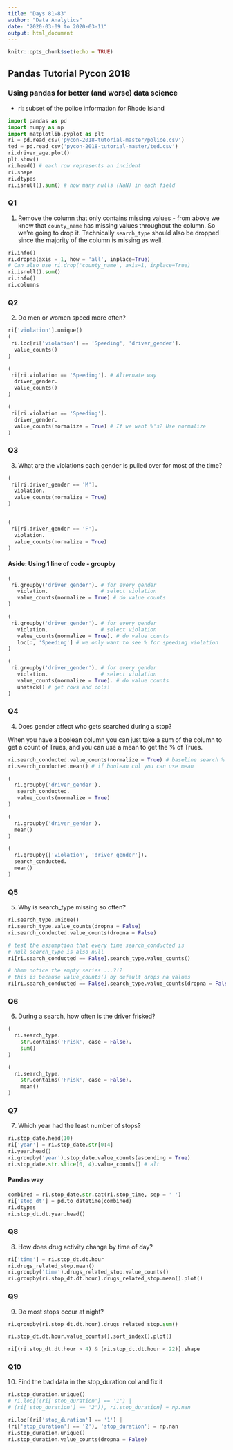```yaml
---
title: "Days 81-83"
author: "Data Analytics"
date: "2020-03-09 to 2020-03-11"
output: html_document
---
```


```r
knitr::opts_chunk$set(echo = TRUE)
```

## Pandas Tutorial Pycon 2018

### Using pandas for better (and worse) data science

- ri: subset of the police information for Rhode Island

```python
import pandas as pd
import numpy as np
import matplotlib.pyplot as plt
ri = pd.read_csv('pycon-2018-tutorial-master/police.csv')
ted = pd.read_csv('pycon-2018-tutorial-master/ted.csv')
ri.driver_age.plot()
plt.show()
ri.head() # each row represents an incident
ri.shape
ri.dtypes
ri.isnull().sum() # how many nulls (NaN) in each field
```

### Q1

1. Remove the column that only contains missing values - from above we know that `county_name` has missing values throughout the column. So we're going to drop it. Technically `search_type` should also be dropped since the majority of the column is missing as well.

```python
ri.info()
ri.dropna(axis = 1, how = 'all', inplace=True)
# Can also use ri.drop('county_name', axis=1, inplace=True)
ri.isnull().sum()
ri.info()
ri.columns
```
### Q2

2. Do men or women speed more often?

```python
ri['violation'].unique()
(
 ri.loc[ri['violation'] == 'Speeding', 'driver_gender'].
  value_counts()
)

(
 ri[ri.violation == 'Speeding']. # Alternate way
  driver_gender.
  value_counts()
)

(
 ri[ri.violation == 'Speeding'].
  driver_gender.
  value_counts(normalize = True) # If we want %'s? Use normalize
)
```

### Q3

3. What are the violations each gender is pulled over for most of the time?

```python
(
 ri[ri.driver_gender == 'M'].
  violation.
  value_counts(normalize = True)
)


(
 ri[ri.driver_gender == 'F'].
  violation.
  value_counts(normalize = True)
)

```

#### Aside: Using 1 line of code - groupby

```python
(
 ri.groupby('driver_gender'). # for every gender
   violation.                 # select violation
   value_counts(normalize = True) # do value counts
)

(
 ri.groupby('driver_gender'). # for every gender
   violation.                 # select violation
   value_counts(normalize = True). # do value counts
   loc[:, 'Speeding'] # we only want to see % for speeding violation
)

(
 ri.groupby('driver_gender'). # for every gender
   violation.                 # select violation
   value_counts(normalize = True). # do value counts
   unstack() # get rows and cols!
)

```

### Q4

4. Does gender affect who gets searched during a stop? 

When you have a boolean column you can just take a sum of the column to get a count of Trues, and you can use a mean to get the % of Trues.

```python
ri.search_conducted.value_counts(normalize = True) # baseline search %
ri.search_conducted.mean() # if boolean col you can use mean

(
  ri.groupby('driver_gender').
   search_conducted.
   value_counts(normalize = True)
)

(
  ri.groupby('driver_gender').
  mean()
)

(
  ri.groupby(['violation', 'driver_gender']).
  search_conducted.
  mean()
)
```

### Q5 

5. Why is search_type missing so often?

```python
ri.search_type.unique()
ri.search_type.value_counts(dropna = False)
ri.search_conducted.value_counts(dropna = False)

# test the assumption that every time search_conducted is
# null search_type is also null
ri[ri.search_conducted == False].search_type.value_counts()

# hhmm notice the empty series ...?!?
# this is because value_counts() by default drops na values
ri[ri.search_conducted == False].search_type.value_counts(dropna = False)
```

### Q6
6. During a search, how often is the driver frisked?

```python
(
  ri.search_type.
    str.contains('Frisk', case = False).
    sum()
)

(
  ri.search_type.
    str.contains('Frisk', case = False).
    mean()
)
```
### Q7

7. Which year had the least number of stops?

```python
ri.stop_date.head(10)
ri['year'] = ri.stop_date.str[0:4]
ri.year.head()
ri.groupby('year').stop_date.value_counts(ascending = True)
ri.stop_date.str.slice(0, 4).value_counts() # alt
```
#### Pandas way

```python
combined = ri.stop_date.str.cat(ri.stop_time, sep = ' ')
ri['stop_dt'] = pd.to_datetime(combined)
ri.dtypes
ri.stop_dt.dt.year.head()
```

### Q8
8. How does drug activity change by time of day?

```python
ri['time'] = ri.stop_dt.dt.hour
ri.drugs_related_stop.mean()
ri.groupby('time').drugs_related_stop.value_counts()
ri.groupby(ri.stop_dt.dt.hour).drugs_related_stop.mean().plot()
```

### Q9
9. Do most stops occur at night?
```python
ri.groupby(ri.stop_dt.dt.hour).drugs_related_stop.sum()

ri.stop_dt.dt.hour.value_counts().sort_index().plot()

ri[(ri.stop_dt.dt.hour > 4) & (ri.stop_dt.dt.hour < 22)].shape
```

### Q10
10. Find the bad data in the stop_duration col and fix it

```python
ri.stop_duration.unique()
# ri.loc[((ri['stop_duration'] == '1') | 
# (ri['stop_duration'] == '2')), ri.stop_duration] = np.nan

ri.loc[(ri['stop_duration'] == '1') | 
(ri['stop_duration'] == '2'), 'stop_duration'] = np.nan
ri.stop_duration.unique()
ri.stop_duration.value_counts(dropna = False)
```

```python

```


```python

```


```python

```


```python

```